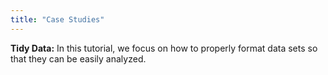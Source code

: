 ```yaml
---
title: "Case Studies"
---
```



**Tidy Data:** In this tutorial, we focus on how to properly format data sets so that they can be easily analyzed.


